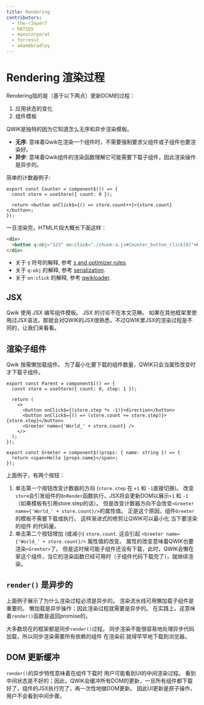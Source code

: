 ```yaml
---
title: Rendering
contributors:
  - the-r3aper7
  - RATIU5
  - manucorporat
  - forresst
  - adamdbradley
---
```


# Rendering 渲染过程

Rendering指的是（基于以下两点）更新DOM的过程：
  1. 应用状态的变化
  2. 组件模板

QWIK是独特的因为它知道怎么无序和异步渲染模板。

- **无序**: 意味着Qwik在渲染一个组件时，不需要强制要求父组件或子组件也要渲染好。
- **异步**: 意味着Qwik组件的渲染函数理解它可能需要下载子组件，因此渲染操作是异步的。

简单的计数器例子:

```tsx
export const Counter = component$(() => {
  const store = useStore({ count: 0 });

  return <button onClick$={() => store.count++}>{store.count}</button>;
});
```

一旦渲染完，HTML片段大概长下面这样：

```html
<div>
  <button q:obj="123" on:click="./chunk-a.js#Counter_button_click[0]">0</button>
</div>
```

- 关于 `$` 符号的解释, 参考 [`$` and optimizer rules](../../advanced/optimizer/index.mdx).
- 关于 `q:obj` 的解释, 参考 [serialization](../../concepts/resumable/index.mdx).
- 关于 `on:click` 的解释, 参考 [qwikloader](../../advanced/qwikloader/index.mdx).

## JSX

Qwik 使用 JSX 编写组件模板。
JSX 的讨论不在本文范畴。
如果在其他框架里使用过JSX语法，那就会对QWIK的JSX很熟悉，不过QWIK里JSX的渲染过程是不同的，让我们来看看。

## 渲染子组件

Qwik 按需懒加载组件。
为了最小化要下载的组件数量，QWIK只会当属性改变时才下载子组件。

```tsx
export const Parent = component$(() => {
  const store = useStore({ count: 0, step: 1 });

  return (
    <>
      <button onClick$={(store.step *= -1)}>direction</button>
      <button onClick$={() => (store.count += store.step)}>{store.step}</button>
      <Greeter name={'World_' + store.count} />
    </>
  );
});

export const Greeter = component$((props: { name: string }) => {
  return <span>Hello {props.name}</span>;
});
```
上面例子，有两个按钮：

1. 单击第一个按钮改变计数器的方向 (`store.step` 在 `+1` 和 `-1`直接切换)。
改变`store`会引发组件的`OnRender`函数执行，JSX将会更新DOM以展示`+1` 和 `-1`（如果模板有引用store.step的话）。
但是改变计数器方向不会改变`<Greeter name={'World_' + store.count}/>`的属性值。
正是这个原因，组件`Greeter`的模板不需要下载或执行。
这样渐进式的修剪让QWIK可以最小化 当下要渲染的组件 的代码量。
2. 单击第二个按钮增加 (或减小) `store.count`.
这会引起 `<Greeter name={'World_' + store.count}/>` 属性值的改变。
属性的改变意味着QWIK也要渲染`<Greeter>`了。
但是这时候可能子组件还没有下载，此时，QWIK会懒在家这个组件，当它的渲染函数已经可用时（子组件代码下载完了），就继续渲染。

## `render()` 是异步的

上面例子展示了为什么渲染过程必须是异步的。
渲染流水线可用懒加载子组件是重要的。
懒加载是异步操作；因此渲染过程就需要是异步的。
在实践上，这意味着`render()`函数是返回promise的。

大多数现在的框架都是同步`render()`过程。
同步渲染不能很容易地处理异步代码加载，所以同步渲染需要所有依赖的组件 在渲染前 就得早早地下载到浏览器。

## DOM 更新缓冲

`render()`的异步特性意味着在组件下载时 用户可能看到UI的中间渲染过程。
看到中间状态是不好的；因此，QWIK会缓冲所有DOM的更新，一旦所有组件都下载好了，组件的JSX执行完了，再一次性地做DOM更新。
因此UI更新是原子操作，用户不会看到中间步骤。
